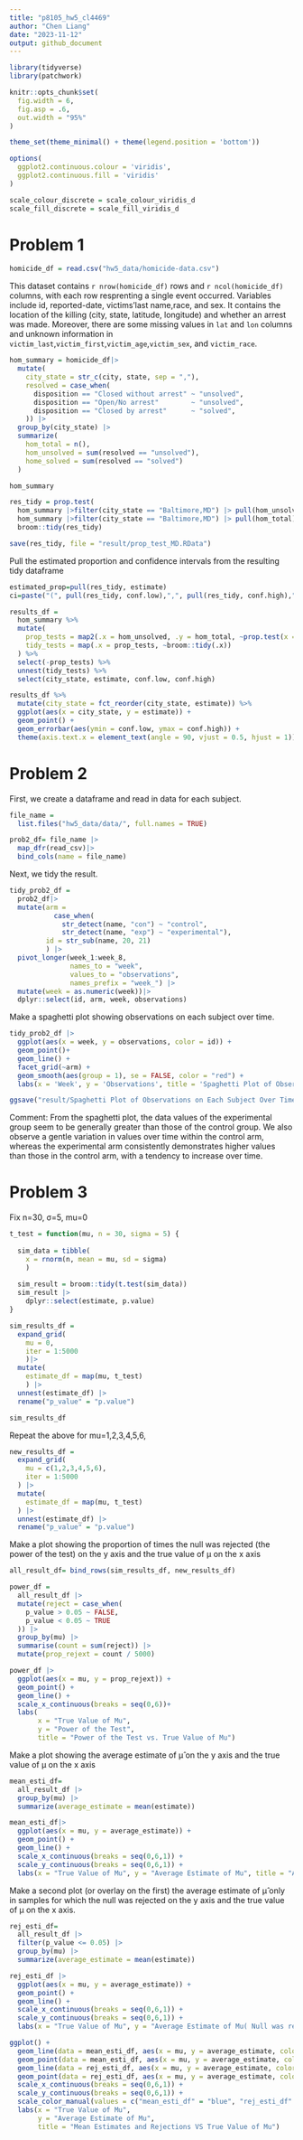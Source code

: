```yaml
---
title: "p8105_hw5_cl4469"
author: "Chen Liang"
date: "2023-11-12"
output: github_document
---
```


```r
library(tidyverse)
library(patchwork)

knitr::opts_chunk$set(
  fig.width = 6,
  fig.asp = .6,
  out.width = "95%"
)

theme_set(theme_minimal() + theme(legend.position = 'bottom'))

options(
  ggplot2.continuous.colour = 'viridis',
  ggplot2.continuous.fill = 'viridis'
)

scale_colour_discrete = scale_colour_viridis_d
scale_fill_discrete = scale_fill_viridis_d
```

# Problem 1
```r
homicide_df = read.csv("hw5_data/homicide-data.csv")
```
This dataset contains `r nrow(homicide_df)` rows and `r ncol(homicide_df)` columns, with each row resprenting a single event occurred. Variables include id, reported-date, victims'last name,race, and sex. It contains the location of the killing (city, state, latitude, longitude) and whether an arrest was made. Moreover, there are some missing values in `lat` and `lon` columns and unknown information in `victim_last`,`victim_first`,`victim_age`,`victim_sex`, and `victim_race`.

```r
hom_summary = homicide_df|>
  mutate(
    city_state = str_c(city, state, sep = ","),
    resolved = case_when(
      disposition == "Closed without arrest" ~ "unsolved",
      disposition == "Open/No arrest"        ~ "unsolved",
      disposition == "Closed by arrest"      ~ "solved",
    )) |>
  group_by(city_state) |>
  summarize(
    hom_total = n(),
    hom_unsolved = sum(resolved == "unsolved"),
    home_solved = sum(resolved == "solved")
  )

hom_summary
```

```r
res_tidy = prop.test(
  hom_summary |>filter(city_state == "Baltimore,MD") |> pull(hom_unsolved), 
  hom_summary |>filter(city_state == "Baltimore,MD") |> pull(hom_total)) |>
  broom::tidy(res_tidy)

save(res_tidy, file = "result/prop_test_MD.RData")
```

Pull the estimated proportion and confidence intervals from the resulting tidy dataframe
```r
estimated_prop=pull(res_tidy, estimate)
ci=paste("(", pull(res_tidy, conf.low),",", pull(res_tidy, conf.high),")")
```

```r
results_df = 
  hom_summary %>% 
  mutate(
    prop_tests = map2(.x = hom_unsolved, .y = hom_total, ~prop.test(x = .x, n = .y)),
    tidy_tests = map(.x = prop_tests, ~broom::tidy(.x))
  ) %>% 
  select(-prop_tests) %>% 
  unnest(tidy_tests) %>% 
  select(city_state, estimate, conf.low, conf.high)
```

```r
results_df %>% 
  mutate(city_state = fct_reorder(city_state, estimate)) %>% 
  ggplot(aes(x = city_state, y = estimate)) +
  geom_point() + 
  geom_errorbar(aes(ymin = conf.low, ymax = conf.high)) + 
  theme(axis.text.x = element_text(angle = 90, vjust = 0.5, hjust = 1))
```

# Problem 2
First, we create a dataframe and read in data for each subject.
```r
file_name =
  list.files("hw5_data/data/", full.names = TRUE)

prob2_df= file_name |>
  map_dfr(read_csv)|>
  bind_cols(name = file_name)
```

Next, we tidy the result.
```r
tidy_prob2_df =
  prob2_df|> 
  mutate(arm = 
           case_when(
             str_detect(name, "con") ~ "control",
             str_detect(name, "exp") ~ "experimental"),
         id = str_sub(name, 20, 21)
         ) |>
  pivot_longer(week_1:week_8,
               names_to = "week",
               values_to = "observations",
               names_prefix = "week_") |> 
  mutate(week = as.numeric(week))|>
  dplyr::select(id, arm, week, observations)
```

Make a spaghetti plot showing observations on each subject over time.
```r
tidy_prob2_df |>
  ggplot(aes(x = week, y = observations, color = id)) +
  geom_point()+
  geom_line() +
  facet_grid(~arm) +
  geom_smooth(aes(group = 1), se = FALSE, color = "red") +
  labs(x = 'Week', y = 'Observations', title = 'Spaghetti Plot of Observations on Each Subject Over Time')

ggsave("result/Spaghetti Plot of Observations on Each Subject Over Time.pdf")
```
Comment:
From the spaghetti plot, the data values of the experimental group seem to be generally greater than those of the control group. We also observe a gentle variation in values over time within the control arm, whereas the experimental arm consistently demonstrates higher values than those in the control arm, with a tendency to increase over time.

# Problem 3
Fix n=30, σ=5, mu=0
```r
t_test = function(mu, n = 30, sigma = 5) {
  
  sim_data = tibble(
    x = rnorm(n, mean = mu, sd = sigma)
    )
  
  sim_result = broom::tidy(t.test(sim_data))
  sim_result |> 
    dplyr::select(estimate, p.value)
}

sim_results_df = 
  expand_grid(
    mu = 0,
    iter = 1:5000
    )|>
  mutate(
    estimate_df = map(mu, t_test)
    ) |> 
  unnest(estimate_df) |>
  rename("p_value" = "p.value")

sim_results_df
```

Repeat the above for mu=1,2,3,4,5,6,
```r
new_results_df = 
  expand_grid(
    mu = c(1,2,3,4,5,6),
    iter = 1:5000
  ) |> 
  mutate(
    estimate_df = map(mu, t_test)
  ) |> 
  unnest(estimate_df) |>
  rename("p_value" = "p.value")

```

Make a plot showing the proportion of times the null was rejected (the power of the test) on the y axis and the true value of μ on the x axis
```r
all_result_df= bind_rows(sim_results_df, new_results_df)

power_df =
  all_result_df |> 
  mutate(reject = case_when(
    p_value > 0.05 ~ FALSE,
    p_value < 0.05 ~ TRUE
  )) |> 
  group_by(mu) |> 
  summarise(count = sum(reject)) |> 
  mutate(prop_rejext = count / 5000)

power_df |> 
  ggplot(aes(x = mu, y = prop_rejext)) +
  geom_point() +
  geom_line() +
  scale_x_continuous(breaks = seq(0,6))+
  labs(
       x = "True Value of Mu", 
       y = "Power of the Test",
       title = "Power of the Test vs. True Value of Mu")
```

Make a plot showing the average estimate of μ̂  on the y axis and the true value of μ on the x axis
```r
mean_esti_df=
  all_result_df |>
  group_by(mu) |>
  summarize(average_estimate = mean(estimate))

mean_esti_df|>
  ggplot(aes(x = mu, y = average_estimate)) + 
  geom_point() + 
  geom_line() +
  scale_x_continuous(breaks = seq(0,6,1)) +
  scale_y_continuous(breaks = seq(0,6,1)) +
  labs(x = "True Value of Mu", y = "Average Estimate of Mu", title = "Average Estimate of Mu vs. True Value of Mu")
```
Make a second plot (or overlay on the first) the average estimate of μ̂ 
only in samples for which the null was rejected on the y axis and the true value of μ on the x axis. 
```r
rej_esti_df=
  all_result_df |>
  filter(p_value <= 0.05) |>
  group_by(mu) |>
  summarize(average_estimate = mean(estimate)) 

rej_esti_df |>
  ggplot(aes(x = mu, y = average_estimate)) + 
  geom_point() + 
  geom_line() +
  scale_x_continuous(breaks = seq(0,6,1)) +
  scale_y_continuous(breaks = seq(0,6,1)) +
  labs(x = "True Value of Mu", y = "Average Estimate of Mu( Null was rejected)", title = "Average Estimate of Mu for which the Null was Rejected VS True Value of Mu")
```

```r
ggplot() +
  geom_line(data = mean_esti_df, aes(x = mu, y = average_estimate, color = "mean_esti_df")) +
  geom_point(data = mean_esti_df, aes(x = mu, y = average_estimate, color = "mean_esti_df")) +
  geom_line(data = rej_esti_df, aes(x = mu, y = average_estimate, color = "rej_esti_df")) +
  geom_point(data = rej_esti_df, aes(x = mu, y = average_estimate, color = "rej_esti_df")) +
  scale_x_continuous(breaks = seq(0,6,1)) +
  scale_y_continuous(breaks = seq(0,6,1)) +
  scale_color_manual(values = c("mean_esti_df" = "blue", "rej_esti_df" = "red"))
  labs(x = "True Value of Mu",
       y = "Average Estimate of Mu",
       title = "Mean Estimates and Rejections VS True Value of Mu")
```
